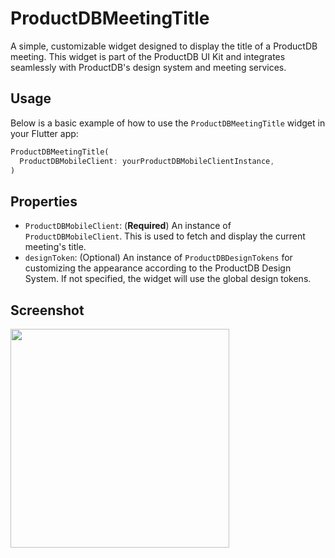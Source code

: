 
# ProductDBMeetingTitle

A simple, customizable widget designed to display the title of a ProductDB meeting. This widget is part of the ProductDB UI Kit and integrates seamlessly with ProductDB's design system and meeting services.

## Usage

Below is a basic example of how to use the `ProductDBMeetingTitle` widget in your Flutter app:

```dart
ProductDBMeetingTitle(
  ProductDBMobileClient: yourProductDBMobileClientInstance,
)
```

## Properties

- `ProductDBMobileClient`: (**Required**) An instance of `ProductDBMobileClient`. This is used to fetch and display the current meeting's title.
- `designToken`: (Optional) An instance of `ProductDBDesignTokens` for customizing the appearance according to the ProductDB Design System. If not specified, the widget will use the global design tokens.



## Screenshot

<img src="/static/mobile/flutter/flutter-meeting-title.png" width="350px"/>